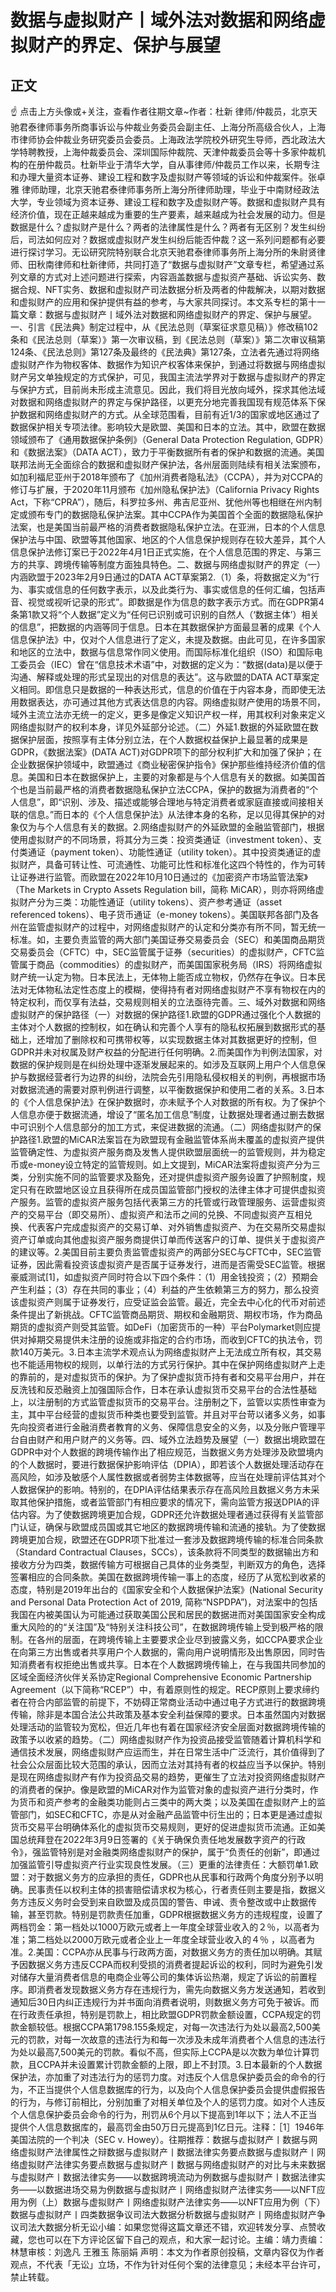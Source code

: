# 数据与虚拟财产丨域外法对数据和网络虚拟财产的界定、保护与展望
## 正文
☝ 点击上方头像或+关注，查看作者往期文章~作者：杜新 律师/仲裁员，北京天驰君泰律师事务所商事诉讼与仲裁业务委员会副主任、上海分所高级合伙人，上海市律师协会仲裁业务研究委员会委员。上海政法学院校外研究生导师，西北政法大学特聘教授，上海仲裁委员会、深圳国际仲裁院、天津仲裁委员会等十多家仲裁机构的在册仲裁员。杜新毕业于清华大学，自从事律师/仲裁员工作以来，长期专注和办理大量资本证券、建设工程和数字及虚拟财产等领域的诉讼和仲裁案件。张卓雅 律师助理，北京天驰君泰律师事务所上海分所律师助理，毕业于中南财经政法大学，专业领域为资本证券、建设工程和数字及虚拟财产等。数据和虚拟财产具有经济价值，现在正越来越成为重要的生产要素，越来越成为社会发展的动力。但是数据是什么？虚拟财产是什么？两者的法律属性是什么？两者有无区别？发生纠纷后，司法如何应对？数据或虚拟财产发生纠纷后能否仲裁？这一系列问题都有必要进行探讨学习。无讼研究院特别联合北京天驰君泰律师事务所上海分所的朱尉贤律师、田秋南律师和杜新律师，共同打造了“数据与虚拟财产”文章专栏，希望通过系列文章的方式对上述问题进行探索，内容涵盖数据与虚拟资产基础、诉讼实务、数据合规、NFT实务、数据和虚拟财产司法数据分析及两者的仲裁解决，以期对数据和虚拟财产的应用和保护提供有益的参考，与大家共同探讨。本文系专栏的第十一篇文章：数据与虚拟财产丨域外法对数据和网络虚拟财产的界定、保护与展望。一、引言《民法典》制定过程中，从《民法总则（草案征求意见稿）》修改稿102条和《民法总则（草案）》第一次审议稿，到《民法总则（草案）》第二次审议稿第124条、《民法总则》第127条及最终的《民法典》第127条，立法者先通过将网络虚拟财产作为物权客体、数据作为知识产权客体来保护，到通过将数据与网络虚拟财产另文单独规定的方式保护，可见，我国主流法学界对于数据与虚拟财产的界定与保护方式，目前尚未形成主流意见。因此，我们将目光放向域外，探求其他法域对数据和网络虚拟财产的界定与保护路径，以更充分地完善我国现有规范体系下保护数据和网络虚拟财产的方式。从全球范围看，目前有近1/3的国家或地区通过了数据保护相关专项法律。影响较大是欧盟、美国和日本的立法。其中，欧盟在数据领域颁布了《通用数据保护条例》（General Data Protection Regulation, GDPR）和《数据法案》（DATA ACT），致力于平衡数据所有者的保护和数据的流通。美国联邦法尚无全面综合的数据和虚拟财产保护法，各州层面则陆续有相关法案颁布，如加利福尼亚州于2018年颁布了《加州消费者隐私法》（CCPA），并为对CCPA的修订与扩展，于2020年11月颁布《加州隐私保护法》（California Privacy Rights Act，下称“CPRA”），随后，科罗拉多州、弗吉尼亚州、犹他州等也相继在州内制定或颁布专门的数据隐私保护法案。其中CCPA作为美国首个全面的数据隐私保护法案，也是美国当前最严格的消费者数据隐私保护立法。在亚洲，日本的个人信息保护法与中国、欧盟等其他国家、地区的个人信息保护规则存在较大差异，其个人信息保护法修订案已于2022年4月1日正式实施，在个人信息范围的界定、与第三方的共享、跨境传输等制度方面独具特色。二、数据与网络虚拟财产的界定（一）内涵欧盟于2023年2月9日通过的DATA ACT草案第2.（1）条，将数据定义为“行为、事实或信息的任何数字表示，以及此类行为、事实或信息的任何汇编，包括声音、视觉或视听记录的形式”。即数据是作为信息的数字表示方式。而在GDPR第4条第1款又将“个人数据”定义为“任何已识别或可识别的自然人（‘数据主体’）相关的信息”，把数据的内涵等同于信息。日本在其数据保护方面最显著的成果《个人信息保护法》中，仅对个人信息进行了定义，未提及数据。由此可见，在许多国家和地区的立法中，数据与信息常作同义使用。而国际标准化组织（ISO）和国际电工委员会（IEC）曾在“信息技术术语”中，对数据的定义为：“数据(data)是以便于沟通、解释或处理的形式呈现出的对信息的表达”。这与欧盟的DATA ACT草案定义相同。即信息只是数据的一种表达形式，信息的价值在于内容本身，而即使无法用数据表达，亦可通过其他方式表达信息的内容。网络虚拟财产使用的场景不同，域外主流立法亦无统一的定义，更多是像定义知识产权一样，用其权利对象来定义网络虚拟财产的权利本身，详见外延部分论述。（二）外延1.数据的外延欧盟在数据保护层面，按照享有主体分别立法，在个人数据权益保护上最显著的成果是GDPR，《数据法案》(DATA ACT)对GDPR项下的部分权利扩大和加强了保护；在企业数据保护领域中，欧盟通过《商业秘密保护指令》保护那些维持经济价值的信息。美国和日本在数据保护上，主要的对象都是与个人信息有关的数据。如美国首个也是当前最严格的消费者数据隐私保护立法CCPA，保护的数据为消费者的“个人信息”，即“识别、涉及、描述或能够合理地与特定消费者或家庭直接或间接相关联的信息。”而日本的《个人信息保护法》从法律本身的名称，足以见得其保护的对象仅为与个人信息有关的数据。2.网络虚拟财产的外延欧盟的金融监管部门，根据使用虚拟财产的不同场景，将其分为三类：投资类通证（investment token）、支付类通证（payment token）、功能性通证（utility token）。其中投资类通证的虚拟财产，具备可转让性、可流通性、功能可比性和标准化这四个特性的，作为可转让证券进行监管。而欧盟在2022年10月10日通过的《加密资产市场监管法案》（The Markets in Crypto Assets Regulation bill，简称 MiCAR），则亦将网络虚拟财产分为三类：功能性通证（utility tokens）、资产参考通证（asset referenced tokens）、电子货币通证（e-money tokens）。美国联邦各部门及各州在监管虚拟财产的过程中，对网络虚拟财产的认定和分类亦有所不同，暂无统一标准。如，主要负责监管的两大部门美国证券交易委员会（SEC）和美国商品期货交易委员会（CFTC）中，SEC监管属于证券（securities）的虚拟财产，CFTC监管属于商品（commodities）的虚拟财产，而美国国家税务局（IRS）将网络虚拟财产统一认定为物。日本民法上，无体物上能否成立物权，仍然存在争议。日本民法对无体物私法定性态度上的模糊，使得持有者对网络虚拟财产不享有物权在内的特定权利，而仅享有法益，交易规则相关的立法亟待完善。三、域外对数据和网络虚拟财产的保护路径（一）对数据的保护路径1.欧盟的GDPR通过强化个人数据的主体对个人数据的控制权，如在确认和完善个人享有的隐私权拓展到数据形式的基础上，还增加了删除权和可携带权等，以实现数据主体对其数据更好的控制，但GDPR并未对权属及财产权益的分配进行任何明确。2.而美国作为判例法国家，对数据的保护规则是在纠纷处理中逐渐发展起来的。如涉及互联网上用户个人信息保护与数据经营者行为边界的纠纷，法院会先引用隐私侵权相关的判例，再根据市场对数据流通的需要对原判例进行调整，以平衡数据保护和使用二者的关系。3.日本的《个人信息保护法》在保护数据时，亦未赋予个人对数据的所有权。为了保护个人信息亦便于数据流通，增设了“匿名加工信息”制度，让数据处理者通过删去数据中可识别个人信息部分的加工方式，来促进数据的流通。（二）网络虚拟财产的保护路径1.欧盟的MiCAR法案旨在为欧盟现有金融监管体系尚未覆盖的虚拟资产提供监管确定性、为虚拟资产服务商及发售人提供欧盟层面统一的监管规则，并为稳定币或e-money设立特定的监管规则。如上文提到，MiCAR法案将虚拟资产分为三类，分别实施不同的监管要求及豁免，还对提供虚拟资产服务设置了护照制度，规定只有在欧盟地区设立且获得所在成员国监管部门授权的法律主体才可提供虚拟资产服务。监管的虚拟资产服务包括代表第三方的托管或行政管理服务、运营虚拟资产的交易平台（即交易所）、虚拟资产和法币之间的兑换、不同虚拟资产互相兑换、代表客户完成虚拟资产的交易订单、对外销售虚拟资产、为在交易所交易虚拟资产订单或向其他虚拟资产服务商提供订单而传送客户的订单、提供关于虚拟资产的建议等。2.美国目前主要负责监管虚拟资产的两部分SEC与CFTC中，SEC监管证券，因此需看投资该虚拟资产是否属于证券发行，进而是否需受SEC监管。根据豪威测试[1]，如虚拟资产同时符合以下四个条件：（1）用金钱投资；（2）预期会产生利益；（3）存在共同的事业；（4）利益的产生依赖第三方的努力，那么投资该虚拟资产则属于证券发行，应受证监会监管。最近，完全去中心化的代币对前述条件提出了新挑战。CFTC监管商品期货、期权和金融期货、期权市场，作为商品期货的虚拟资产则受其监管。如DeFi（加密货币的一种）平台Polymarket则应提供对掉期交易提供未注册的设施或非指定的合约市场，而收到CFTC的执法令，罚款140万美元。3.日本主流学术观点认为网络虚拟财产上无法成立所有权，其交易也不能适用物权的规则，以单行法的方式另行保护。其中在保护网络虚拟财产上走的靠前的，是对虚拟货币的保护。为了保护虚拟货币持有者和交易平台用户，并在反洗钱和反恐融资上加强国际合作，日本在承认虚拟货币交易平台的合法性基础上，以注册制的方式监管虚拟货币的交易平台。注册制之下，监管以实质性审查为主，其中平台经营的虚拟货币种类也要受到监管。并且对平台苛以诸多义务，如事先向投资者进行金融消费者教育的义务、保障信息安全的义务，以及分账户管理平台自由财产和用户财产的义务等。四、域外立法趋势及展望（一）数据出境欧盟在GDPR中对个人数据的跨境传输作出了相应规范，当数据义务方处理涉及欧盟境内的个人数据时，要进行数据保护影响评估（DPIA），即若该个人数据处理活动存在高风险，如涉及敏感个人属性数据或者弱势主体数据等，应当在处理前评估其对个人数据保护的影响。特别的，在DPIA评估结果表示存在高风险且数据义务方未采取其他保护措施，或者监管部门有相应要求的情况下，需向监管方报送DPIA的评估内容。为了使数据跨境更加合规，GDPR还允许数据处理者通过获得有关监管部门认证，确保与欧盟成员国或其它地区的数据跨境传输和流通的接轨。为了使数据跨境更加合规，欧盟还在GDPR项下批准过一套涉及数据跨境传输的标准合同条款（Standard Contractual Clauses，SCCs），该条款将不同类型的数据输出方和接收方分为四类，数据传输方可根据自己具体的业务类型，判断双方的角色，选择签署相应的合同条款。美国在数据跨境传输一事上的态度，经历了从宽松到收紧的态度，特别是2019年出台的《国家安全和个人数据保护法案》(National Security and Personal Data Protection Act of 2019, 简称“NSPDPA”)，对法案中的包括我国在内被美国认为可能通过获取美国公民和居民的数据进而对美国国家安全构成重大风险的的“关注国”及“特别关注科技公司”，在数据跨境传输上受到极严格的限制。在各州的层面，在跨境传输上主要要求企业尽到披露义务，如CCPA要求企业在向第三方出售或者共享用户个人数据的，需向用户说明情形及出售原因，同时告知消费者有权拒绝出售或共享。日本在个人数据跨境传输上，在与我国共同参加的区域全面经济伙伴关系协定Regional Comprehensive Economic Partnership Agreement（以下简称“RCEP”）中，有着原则性的规定。RECP原则上要求缔约者在符合内部监管的前提下，不妨碍正常商业活动中通过电子方式进行的数据跨境传输，除非是本国合法公共政策及基本安全利益保障的要求。日本虽然国内对数据处理活动的监管较为宽松，但近几年也有着在国家经济安全层面对数据跨境传输的政策予以收紧的趋势。（二）网络虚拟财产作为投资品接受监管随着计算机科学和通信技术发展，网络虚拟财产应运而生，并在日常生活中广泛流行，其价值得到了社会公众层面比较大范围的承认，因而立法对其持有者的权益应当予以保护。特别是现在网络虚拟财产有作为投资品交易的趋势，更催生了立法对投资网络虚拟财产的消费者的保护。像是欧盟的MiCAR对作为监管对象的虚拟资产进行分类时，作为货币和资产参考的金融类功能则占三类中的两大类；以及美国在虚拟财产上的监管部门，如SEC和CFTC，亦是从对金融产品监管中衍生出的；日本更是通过虚拟货币交易平台明确体系化的虚拟货币交易规则，更好的促进虚拟货币流通。正如美国总统拜登在2022年3月9日签署的《关于确保负责任地发展数字资产的行政令》，强监管特别是对金融类网络虚拟财产的保护，属于“负责任的创新”，即通过加强监管引导虚拟资产行业实现良性发展。（三）更重的法律责任：大额罚单1.欧盟：对于数据义务方的应承担的责任，GDPR也从民事和行政两个角度分别予以明确。民事责任以权利主体的损害赔偿请求权为核心，行者责任则主要是指，数据义务方违反义务时会受到来自欧盟及成员国的警告、申诫、责令整改或中止数据传输，甚至罚款。特别是罚款责任加重，GDPR根据数据义务方的违规程度，设置了两档罚金：第一档处以1000万欧元或者上一年度全球营业收入的２％，以高者为准；第二档处以2000万欧元或者企业上一年度全球营业收入的４％ ，以高者为准。2.美国：CCPA亦从民事与行政两方面，对数据义务方的责任加以明确。其赋予因数据义务方违反CCPA而权利受损的消费者提起诉讼的权利，同时为避免引发对储存大量消费者信息的电商企业等公司的集体诉讼热潮，规定了诉讼的前置程序。即消费者发现数据义务方存在违规行为，需先向数据义务方发送通知，若收到通知后30日内纠正违规行为并书面向消费者说明，则数据义务方可免于被诉。而在行政责任承担，特别是罚款上，相比欧盟GDPR罚款金额设置，CCPA规定的罚款金额较低。根据CCPA第1798.155条规定，对每一次违法行为处以最高2,500美元的罚款，对每一次故意的违法行为和每一次涉及未成年消费者个人信息的违法行为处以最高7,500美元的罚款。看似不高，但实际上CCPA是以次数为单位计算罚款，且CCPA并未设置累计罚款金额的上限，即上不封顶。3.日本最新的个人数据保护法，亦加重了对违法行为的惩罚力度。对违反个人信息保护委员会的命令的行为，不正当提供个人信息数据库的行为，以及向个人信息保护委员会提供虚假报告的行为，与修订前相比，分别加重了对相关单位及个人的惩罚力度。如对个人违反个人信息保护委员会命令的行为，刑罚从6个月以下提高到1年以下；法人不正当提供个人信息数据库的，最高罚金由50万日元提高到1亿日元。注释：［1］1946年美国法院的一个判决（SEC v. Howey）。往期推荐：数据与虚拟财产丨数据与网络虚拟财产法律属性之辩数据与虚拟财产丨数据法律实务要点数据与虚拟财产丨网络虚拟财产法律实务要点数据与虚拟财产丨数据与网络虚拟财产的对比与未来数据与虚拟财产丨数据法律实务——以数据跨境流动为例数据与虚拟财产丨数据法律实务——以数据进场交易为例数据与虚拟财产丨网络虚拟财产法律实务——以NFT应用为例（上）数据与虚拟财产丨网络虚拟财产法律实务——以NFT应用为例（下）数据与虚拟财产丨四类数据争议司法大数据分析数据与虚拟财产丨网络虚拟财产争议司法大数据分析无讼小编：如果您觉得这篇文章还不错，欢迎转发分享、点赞收藏，您也可以在下方评论区留下自己的观点，和大家一起讨论。主编：靖力责编：林慧审核：刘逸凡 王雅玉 陈丽娟 声明：本文为作者原创投稿，文章内容仅为作者观点，不代表「无讼」立场，不作为针对任何个案的法律意见；未经本平台许可，禁止转载。